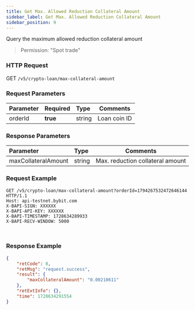 ```yaml
---
title: Get Max. Allowed Reduction Collateral Amount
sidebar_label: Get Max. Allowed Reduction Collateral Amount
sidebar_position: 9
---
```

Query the maximum allowed reduction collateral amount
> Permission: "Spot trade"

### HTTP Request
GET `/v5/crypto-loan/max-collateral-amount`

### Request Parameters
| Parameter | Required | Type | Comments|
|:----- |:-------|:-----|------ |
|orderId|**true**|string|Loan coin ID|

### Response Parameters
| Parameter | Type | Comments|
|:----- |:-----|----- |
|maxCollateralAmount|string|Max. reduction collateral amount|

### Request Example

<Tabs groupId="programming-languages">
<TabItem value="http" label="HTTP">

```http
GET /v5/crypto-loan/max-collateral-amount?orderId=1794267532472646144 HTTP/1.1
Host: api-testnet.bybit.com
X-BAPI-SIGN: XXXXXX
X-BAPI-API-KEY: XXXXXX
X-BAPI-TIMESTAMP: 1728634289933
X-BAPI-RECV-WINDOW: 5000
```

</TabItem>
<TabItem value="python" label="Python">

```python

```

</TabItem>

<TabItem value="Node" label="Node.js">

```n4js

```

</TabItem>
</Tabs>

### Response Example

```json
{
    "retCode": 0,
    "retMsg": "request.success",
    "result": {
        "maxCollateralAmount": "0.00210611"
    },
    "retExtInfo": {},
    "time": 1728634291554
}
```

